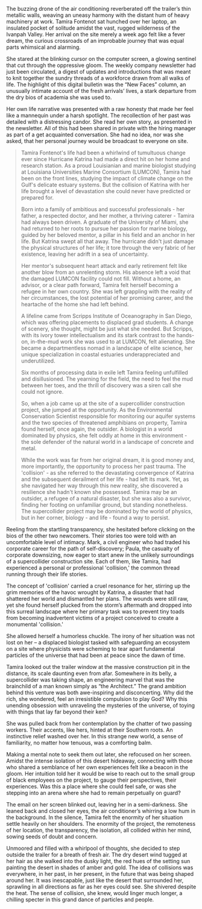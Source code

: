 The buzzing drone of the air conditioning reverberated off the trailer’s thin metallic walls, weaving an uneasy harmony with the distant hum of heavy machinery at work. Tamira Fontenot sat hunched over her laptop, an insulated pocket of solitude amidst the vast, rugged wilderness of the Ivanpah Valley. Her arrival on the site merely a week ago felt like a fever dream, the curious crossroads of an improbable journey that was equal parts whimsical and alarming.

She stared at the blinking cursor on the computer screen, a glowing sentinel that cut through the oppressive gloom. The weekly company newsletter had just been circulated, a digest of updates and introductions that was meant to knit together the sundry threads of a workforce drawn from all walks of life. The highlight of this digital bulletin was the “New Faces” column, an unusually intimate account of the fresh arrivals’ lives, a stark departure from the dry bios of academia she was used to.

Her own life narrative was presented with a raw honesty that made her feel like a mannequin under a harsh spotlight. The recollection of her past was detailed with a distressing candor. She read her own story, as presented in the newsletter. All of this had been shared in private with the hiring manager as part of a get acquainted conversation. She had no idea, nor was she asked, that her personal journey would be broadcast to everyone on site.

>
> Tamira Fontenot's life had been a whirlwind of tumultuous change ever since Hurricane Katrina had made a direct hit on her home and research station. As a proud Louisianian and marine biologist studying at Louisiana Universities Marine Consortium (LUMCON), Tamira had been on the front lines, studying the impact of climate change on the Gulf's delicate estuary systems. But the collision of Katrina with her life brought a level of devastation she could never have predicted or prepared for.
>
>
> Born into a family of ambitious and successful professionals - her father, a respected doctor, and her mother, a thriving caterer - Tamira had always been driven. A graduate of the University of Miami, she had returned to her roots to pursue her passion for marine biology, guided by her beloved mentor, a pillar in his field and an anchor in her life. But Katrina swept all that away. The hurricane didn't just damage the physical structures of her life; it tore through the very fabric of her existence, leaving her adrift in a sea of uncertainty.
>
>
> Her mentor's subsequent heart attack and early retirement felt like another blow from an unrelenting storm. His absence left a void that the damaged LUMCON facility could not fill. Without a home, an advisor, or a clear path forward, Tamira felt herself becoming a refugee in her own country. She was left grappling with the reality of her circumstances, the lost potential of her promising career, and the heartache of the home she had left behind.
>
>
> A lifeline came from Scripps Institute of Oceanography in San Diego, which was offering placements to displaced grad students. A change of scenery, she thought, might be just what she needed. But Scripps, with its ivory tower intellectualism and its stark contrast to the hands-on, in-the-mud work she was used to at LUMCON, felt alienating. She became a departmentless nomad in a landscape of elite science, her unique specialization in coastal estuaries underappreciated and underutilized.
>
>
> Six months of processing data in exile left Tamira feeling unfulfilled and disillusioned. The yearning for the field, the need to feel the mud between her toes, and the thrill of discovery was a siren call she could not ignore.
>
>
> So, when a job came up at the site of a supercollider construction project, she jumped at the opportunity. As the Environmental Conservation Scientist responsible for monitoring our aquifer systems and the two species of threatened amphibians on property, Tamira found herself, once again, the outsider. A biologist in a world dominated by physics, she felt oddly at home in this environment - the sole defender of the natural world in a landscape of concrete and metal.
>
>
> While the work was far from her original dream, it is good money and, more importantly, the opportunity to process her past trauma. The 'collision' - as she referred to the devastating convergence of Katrina and the subsequent derailment of her life - had left its mark. Yet, as she navigated her way through this new reality, she discovered a resilience she hadn't known she possessed. Tamira may be an outsider, a refugee of a natural disaster, but she was also a survivor, finding her footing on unfamiliar ground, but standing nonetheless. The supercollider project may be dominated by the world of physics, but in her corner, biology - and life - found a way to persist.
>
>
>

Reeling from the startling transparency, she hesitated before clicking on the bios of the other two newcomers. Their stories too were told with an uncomfortable level of intimacy. Mark, a civil engineer who had traded his corporate career for the path of self-discovery; Paula, the casualty of corporate downsizing, now eager to start anew in the unlikely surroundings of a supercollider construction site. Each of them, like Tamira, had experienced a personal or professional 'collision,' the common thread running through their life stories.

The concept of 'collision' carried a cruel resonance for her, stirring up the grim memories of the havoc wrought by Katrina, a disaster that had shattered her world and dismantled her plans. The wounds were still raw, yet she found herself plucked from the storm’s aftermath and dropped into this surreal landscape where her primary task was to prevent tiny toads from becoming inadvertent victims of a project conceived to create a monumental 'collision.'

She allowed herself a humorless chuckle. The irony of her situation was not lost on her – a displaced biologist tasked with safeguarding an ecosystem on a site where physicists were scheming to tear apart fundamental particles of the universe that had been at peace since the dawn of time.

Tamira looked out the trailer window at the massive construction pit in the distance, its scale daunting even from afar. Somewhere in its belly, a supercollider was taking shape, an engineering marvel that was the brainchild of a man known simply as “the Architect.” The grand ambition behind this venture was both awe-inspiring and disconcerting. Why did the rich, she wondered, feel an irresistible compulsion to play God? Why this unending obsession with unraveling the mysteries of the universe, of toying with things that lay far beyond their ken?

She was pulled back from her contemplation by the chatter of two passing workers. Their accents, like hers, hinted at their Southern roots. An instinctive relief washed over her. In this strange new world, a sense of familiarity, no matter how tenuous, was a comforting balm.

Making a mental note to seek them out later, she refocused on her screen. Amidst the intense isolation of this desert hideaway, connecting with those who shared a semblance of her own experiences felt like a beacon in the gloom. Her intuition told her it would be wise to reach out to the small group of black employees on the project, to gauge their perspectives, their experiences. Was this a place where she could feel safe, or was she stepping into an arena where she had to remain perpetually on guard?

The email on her screen blinked out, leaving her in a semi-darkness. She leaned back and closed her eyes, the air conditioner’s whirring a low hum in the background. In the silence, Tamira felt the enormity of her situation settle heavily on her shoulders. The enormity of the project, the remoteness of her location, the transparency, the isolation, all collided within her mind, sowing seeds of doubt and concern.

Unmoored and filled with a whirlpool of thoughts, she decided to step outside the trailer for a breath of fresh air. The dry desert wind tugged at her hair as she walked into the dusky light, the red hues of the setting sun painting the desert in shades of amber and gold. The idea of collisions was everywhere, in her past, in her present, in the future that was being shaped around her. It was inescapable, just like the desert that surrounded her, sprawling in all directions as far as her eyes could see. She shivered despite the heat. The sense of collision, she knew, would linger much longer, a chilling specter in this grand dance of particles and people.
